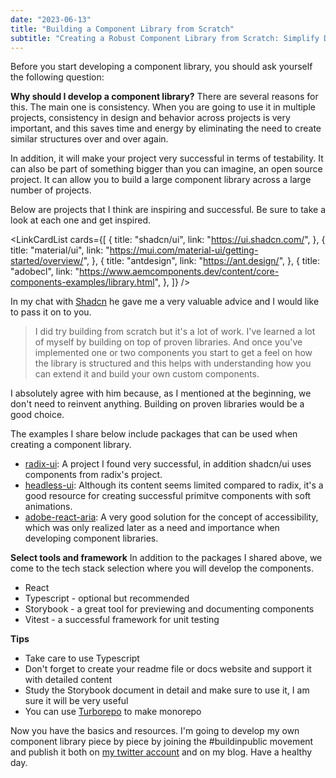 ```yaml
---
date: "2023-06-13"
title: "Building a Component Library from Scratch"
subtitle: "Creating a Robust Component Library from Scratch: Simplify Development and Boost Productivity"
---
```


Before you start developing a component library, you should ask yourself the following question:

**Why should I develop a component library?**
There are several reasons for this. The main one is consistency. When you are going to use it in multiple projects, consistency in design and behavior across projects is very important, and this saves time and energy by eliminating the need to create similar structures over and over again.

In addition, it will make your project very successful in terms of testability. It can also be part of something bigger than you can imagine, an open source project. It can allow you to build a large component library across a large number of projects.

Below are projects that I think are inspiring and successful. Be sure to take a look at each one and get inspired.

<LinkCardList
  cards={[
    {
      title: "shadcn/ui",
      link: "https://ui.shadcn.com/",
    },
    {
      title: "material/ui",
      link: "https://mui.com/material-ui/getting-started/overview/",
    },
    {
      title: "antdesign",
      link: "https://ant.design/",
    },
    {
      title: "adobecl",
      link: "https://www.aemcomponents.dev/content/core-components-examples/library.html",
    },
  ]}
/>

In my chat with [Shadcn](https://twitter.com/shadcn) he gave me a very valuable advice and I would like to pass it on to you.

> I did try building from scratch but it's a lot of work. I've learned a lot of myself by building on top of proven libraries. And once you've implemented one or two components you start to get a feel on how the library is structured and this helps with understanding how you can extend it and build your own custom components.

I absolutely agree with him because, as I mentioned at the beginning, we don't need to reinvent anything. Building on proven libraries would be a good choice.

The examples I share below include packages that can be used when creating a component library.

- [radix-ui](https://www.radix-ui.com/docs/primitives/overview/getting-started): A project I found very successful, in addition shadcn/ui uses components from radix's project.
- [headless-ui](https://headlessui.com/): Although its content seems limited compared to radix, it's a good resource for creating successful primitve components with soft animations.
- [adobe-react-aria](https://react-spectrum.adobe.com/react-aria/index.html): A very good solution for the concept of accessibility, which was only realized later as a need and importance when developing component libraries.

**Select tools and framework**
In addition to the packages I shared above, we come to the tech stack selection where you will develop the components.

- React
- Typescript - optional but recommended
- Storybook - a great tool for previewing and documenting components
- Vitest - a successful framework for unit testing

**Tips**

- Take care to use Typescript
- Don't forget to create your readme file or docs website and support it with detailed content
- Study the Storybook document in detail and make sure to use it, I am sure it will be very useful
- You can use [Turborepo](https://turbo.build/?ref=onurhan.dev) to make monorepo

Now you have the basics and resources. I'm going to develop my own component library piece by piece by joining the #buildinpublic movement and publish it both on [my twitter account](https://twitter.com/onurhan1337) and on my blog. Have a healthy day.
